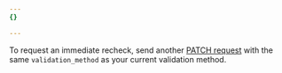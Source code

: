 ```yaml
---
{}

---
```


To request an immediate recheck, send another [PATCH request](/api/operations/ssl-verification-edit-ssl-certificate-pack-validation-method) with the same `validation_method` as your current validation method.
